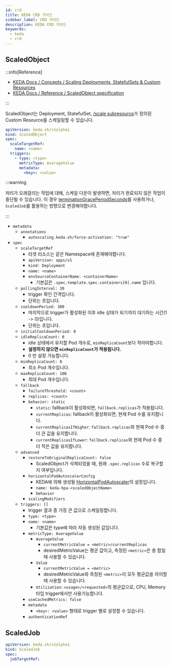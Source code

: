 ```yaml
---
id: crd
title: KEDA CRD 가이드
sidebar_label: CRD 가이드
description: KEDA CRD 가이드
keywords:
  - keda
  - crd
---
```


## ScaledObject

:::info[Reference]

- [KEDA Docs / Concepts / Scaling Deployments, StatefulSets & Custom Resources](https://keda.sh/docs/latest/concepts/scaling-deployments/)
- [KEDA Docs / Reference / ScaledObject specification](https://keda.sh/docs/latest/reference/scaledobject-spec/)

:::

ScaledObject는 Deployment, StatefulSet, [/scale subresource](https://kubernetes.io/docs/tasks/extend-kubernetes/custom-resources/custom-resource-definitions/#scale-subresource)가 정의된 Custom Resource를 스케일링할 수 있습니다.

```yaml
apiVersion: keda.sh/v1alpha1
kind: ScaledObject
spec:
  scaleTargetRef:
    name: <name>
  triggers:
    - type: <type>
      metricType: AverageValue
      metadata:
        <key>: <value>
```

:::warning

처리가 오래걸리는 작업에 대해, 스케일 다운이 발생하면, 처리가 완료되지 않은 작업이 중단될 수 있습니다. 이 경우 [terminationGracePeriodSeconds](/docs/mlops/kubernetes/workloads/pod-lifecycle.mdx#termination)를 사용하거나, `ScaledJob`를 활용하는 방향으로 변경해야합니다.

:::

- `metadata`
  - `annotations`
    - `autoscaling.keda.sh/force-activation: "true"`
- `spec`
  - `scaleTargetRef`
    - 타겟 리소스는 같은 Namespace에 존재해야합니다.
    - `apiVersion: apps/v1`
    - `kind: Deployment`
    - `name: <name>`
    - `envSourceContainerName: <containerName>`
      - 기본값은 `.spec.template.spec.containers[0].name` 입니다.
  - `pollingInterval: 30`
    - trigger 확인 간격입니다.
    - 단위는 초입니다.
  - `cooldownPeriod: 300`
    - 마지막으로 trigger가 활성화된 이후 idle 상태가 되기까지 대기하는 시간(1 -\> 0)입니다.
    - 단위는 초입니다.
  - `initialCooldownPeriod: 0`
  - `idleReplicaCount: 0`
    - idle 상태에서 유지할 Pod 개수로, `minReplicaCount`보다 작아야합니다.
    - **설정하지 않으면 `minReplicaCount`가 적용됩니다.**
    - 0 만 설정 가능합니다.
  - `minReplicaCount: 0`
    - 최소 Pod 개수입니다.
  - `maxReplicaCount: 100`
    - 최대 Pod 개수입니다.
  - `fallback`
    - `failureThreshold: <count>`
    - `replicas: <count>`
    - `behavior: static`
      - `static`: fallback이 활성화되면, `fallback.replicas`가 적용됩니다.
      - `currentReplicas`: fallback이 활성화되면, 현재 Pod 수를 유지합니다.
      - `currentReplicasIfHigher`: `fallback.replicas`와 현재 Pod 수 중 더 큰 값을 유지합니다.
      - `currentReplicasIfLower`: `fallback.replicas`와 현재 Pod 수 중 더 작은 값을 유지합니다.
  - `advanced`
    - `restoreToOriginalReplicaCount: false`
      - ScaledObject가 삭제되었을 때, 원래 `.spec.replicas` 수로 복구할지 여부입니다.
    - `horizontalPodAutoscalerConfig`
      - KEDA에 의해 생성될 [HorizontalPodAutoscaler](/docs/mlops/kubernetes/workloads/horizontalpodautoscaler.mdx)의 설정입니다.
      - `name: keda-hpa-<scaledObjectName>`
      - `behavior`
    - `scalingModifiers`
  - `triggers: []`
    - trigger 결과 중 가장 큰 값으로 스케일링합니다.
    - `type: <type>`
    - `name: <name>`
      - 기본값은 type에 따라 자동 생성된 값입니다.
    - `metricType: AverageValue`
      - `AverageValue`
        - `currentMetricValue = <metric>/currentReplicas`
        - desiredMetricValue는 평균 값이고, 측정된 `<metric>`은 총 합일 때 사용할 수 있습니다.
      - `Value`
        - `currentMetricValue = <metric>`
        - desiredMetricValue와 측정된 `<metric>`이 모두 평균값을 의미할 때 사용할 수 있습니다.
      - `Utilization`: `<usage>/<requested>`의 평균값으로, CPU, Memory 타입 trigger에서만 사용가능합니다.
    - `useCachedMetrics: false`
    - `metadata`
      - `<key>: <value>` 형태로 trigger 별로 설정할 수 있습니다.
    - `authenticationRef`

## ScaledJob

```yaml
apiVersion: keda.sh/v1alpha1
kind: ScaledJob
spec:
  jobTargetRef:
```
